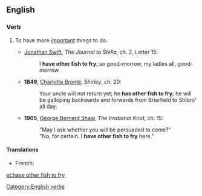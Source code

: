 ==English==

===Verb===
{{head|en|verb|head=[[have]] [[other]] [[fish]] [[to]] [[fry]]}}

# {{context|idiomatic}} To have more [[important]] things to do.
#* {{circa|1710}} [[w:Jonathan Swift|Jonathan Swift]], ''The Journal to Stella'', ch. 2, Letter 15:
#*: I '''have other fish to fry'''; so good-morrow, my ladies all, good-morrow.
#* '''1849''', [[w:Charlotte Brontë|Charlotte Brontë]], ''Shirley'', ch. 20:
#*: Your uncle will not return yet; he '''has other fish to fry'''; he will be galloping backwards and forwards from Briarfield to Stilbro' all day.
#* '''1905''', [[w:George Bernard Shaw|George Bernard Shaw]], ''The Irrational Knot'', ch. 15:
#*: "May I ask whether you will be persuaded to come?"
#*: "No, for certain. I '''have other fish to fry''' here."

====Translations====
{{trans-top|to have more important things to do}}
* French:{{t+|fr|avoir d'autres chats à fouetter}} {{qualifier|to have other cats to whip}}
{{trans-mid}}
{{trans-bottom}}

[[Category:English verbs]]

[[et:have other fish to fry]]